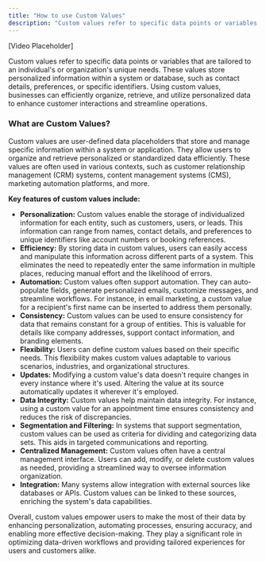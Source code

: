 ```yaml
---
title: "How to use Custom Values"
description: "Custom values refer to specific data points or variables that are tailored to an individual's or organization's unique needs."
---
```


[Video Placeholder]

Custom values refer to specific data points or variables that are tailored to an individual's or organization's unique needs. These values store personalized information within a system or database, such as contact details, preferences, or specific identifiers. Using custom values, businesses can efficiently organize, retrieve, and utilize personalized data to enhance customer interactions and streamline operations.

### What are Custom Values?

Custom values are user-defined data placeholders that store and manage specific information within a system or application. They allow users to organize and retrieve personalized or standardized data efficiently. These values are often used in various contexts, such as customer relationship management (CRM) systems, content management systems (CMS), marketing automation platforms, and more.

**Key features of custom values include:**

-   **Personalization:**  Custom values enable the storage of individualized information for each entity, such as customers, users, or leads. This information can range from names, contact details, and preferences to unique identifiers like account numbers or booking references.
-   **Efficiency:** By storing data in custom values, users can easily access and manipulate this information across different parts of a system. This eliminates the need to repeatedly enter the same information in multiple places, reducing manual effort and the likelihood of errors.
-   **Automation:**  Custom values often support automation. They can auto-populate fields, generate personalized emails, customize messages, and streamline workflows. For instance, in email marketing, a custom value for a recipient's first name can be inserted to address them personally.
-   **Consistency:**  Custom values can be used to ensure consistency for data that remains constant for a group of entities. This is valuable for details like company addresses, support contact information, and branding elements.
-   **Flexibility:**  Users can define custom values based on their specific needs. This flexibility makes custom values adaptable to various scenarios, industries, and organizational structures.
-   **Updates:** Modifying a custom value's data doesn't require changes in every instance where it's used. Altering the value at its source automatically updates it wherever it's employed.
-   **Data Integrity:**  Custom values help maintain data integrity. For instance, using a custom value for an appointment time ensures consistency and reduces the risk of discrepancies.
-   **Segmentation and Filtering:**  In systems that support segmentation, custom values can be used as criteria for dividing and categorizing data sets. This aids in targeted communications and reporting.
-   **Centralized Management:**  Custom values often have a central management interface. Users can add, modify, or delete custom values as needed, providing a streamlined way to oversee information organization.
-   **Integration:** Many systems allow integration with external sources like databases or APIs. Custom values can be linked to these sources, enriching the system's data capabilities.

Overall, custom values empower users to make the most of their data by enhancing personalization, automating processes, ensuring accuracy, and enabling more effective decision-making. They play a significant role in optimizing data-driven workflows and providing tailored experiences for users and customers alike.